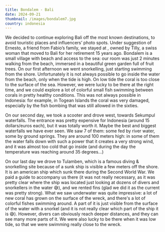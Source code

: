```yaml
---
title: Bondalem - Bali
date: 2024-09-21
thumbnail: /images/bondalem7.jpg
country: indonesia
---
```


We decided to continue exploring Bali off the most known destinations, to avoid touristic places and influencers’ photo spots. Under suggestion of Ernesto, a friend from Fabio’s family, we stayed at <LinkComponent text="Bali Sandat guesthouse" href="https://bali-sandat.com/" />, owned by Tilly, a swiss woman that moved to Bali for her retirement 15 years ago. Bondalem is a small village with beach and access to the sea: our room was just 2 minutes walking from the beach, immersed in a beautiful green garden full of fruit trees. On our first afternoon we went snorkelling, just starting swimming from the shore. Unfortunately it is not always possible to go inside the water from the beach, only when the tide is high. On low tide the coral is too close to the surface of the sea. However, we were lucky to be there at the right time, and we could explore a lot of colorful small fish swimming between corals in pretty healthy conditions. This was not always possible in Indonesia: for example, in Togean Islands the coral was very damaged, especially by the fish bombing that was still allowed in the sixties.

<BigSpace />

On our second day, we took a scooter and drove west, towards Sekumpul waterfalls. The entrance was pretty expensive for Indonesia (around 15 dollars/euros each), but it was totally worth it. Maybe the best and biggest waterfalls we have ever seen. We saw 7 of them: some fed by river water, some by ground springs. They are around 100 meters high: in some of them the water falls down with such a power that it creates a very strong wind, and it was almost too cold that go inside (and during the day the temperature was reaching around 35 degrees…)

<ImageComponent src="/images/bondalem1.jpg" alt="Bondalem" />
<ImageComponent src="/images/bondalem2.jpg" alt="Bondalem" />
<ImageComponent src="/images/bondalem3.jpg" alt="Bondalem" />
<ImageComponent src="/images/bondalem4.jpg" alt="Bondalem" />

On our last day we drove to Tulamben, which is a famous diving & snorkelling site because of a sunk ship is visible a few meters off the shore. It is an american ship which sunk there during the Second World War. We paid a guide to accompany us there (it was not really necessary, as it was pretty clear where the ship was located just looking at dozens of divers and snorkellers in the water 😅), and we rented fins (glad we did it as the current was pretty strong). What we saw underwater was quite impressive: a lot of new coral has grown on the surface of the wreck, and there's a lot of colorful fishes swimming around. A part of it is just visible from the surface of the water with a snorkel (and it is not really clear which part of the ship it is 😅). However, divers can obviously reach deeper distances, and they can see many more parts of it. We were also lucky to be there when it was low tide, so that we were swimming really close to the wreck.

<ImageComponent src="/images/bondalem5.jpg" alt="Bondalem" />
<ImageComponent src="/images/bondalem6.jpg" alt="Bondalem" />
<ImageComponent src="/images/bondalem7.jpg" alt="Bondalem" />
